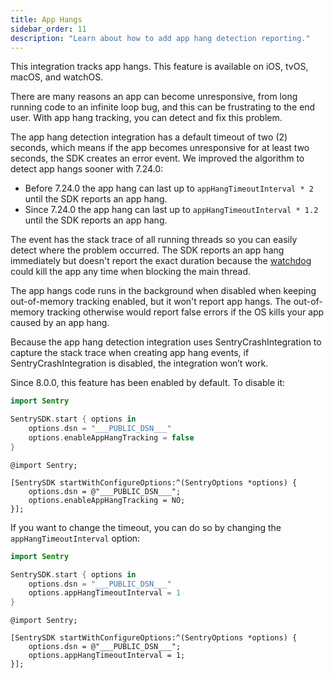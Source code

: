 ```yaml
---
title: App Hangs
sidebar_order: 11
description: "Learn about how to add app hang detection reporting."
---
```


This integration tracks app hangs. This feature is available on iOS, tvOS, macOS, and watchOS.

There are many reasons an app can become unresponsive, from long running code to an infinite loop bug, and this can be frustrating to the end user.
With app hang tracking, you can detect and fix this problem.

The app hang detection integration has a default timeout of two (2) seconds, which means if the app becomes unresponsive for at least two seconds, the SDK creates an error event. We improved the algorithm to detect app hangs sooner with 7.24.0:
- Before 7.24.0 the app hang can last up to `appHangTimeoutInterval * 2` until the SDK reports an app hang.
- Since 7.24.0 the app hang can last up to `appHangTimeoutInterval * 1.2` until the SDK reports an app hang.

The event has the stack trace of all running threads so you can easily detect where the problem occurred. The SDK reports an app hang immediately but doesn't report the exact duration because the [watchdog](https://developer.apple.com/documentation/xcode/addressing-watchdog-terminations) could kill the app any time when blocking the main thread.

The app hangs code runs in the background when disabled when keeping out-of-memory tracking enabled, but it won't report app hangs. The out-of-memory tracking otherwise would report false errors if the OS kills your app caused by an app hang.

Because the app hang detection integration uses SentryCrashIntegration to capture the stack trace when creating app hang events, if SentryCrashIntegration is disabled, the integration won’t work.

Since 8.0.0, this feature has been enabled by default. To disable it:

```swift {tabTitle:Swift}
import Sentry

SentrySDK.start { options in
    options.dsn = "___PUBLIC_DSN___"
    options.enableAppHangTracking = false
}
```

```objc {tabTitle:Objective-C}
@import Sentry;

[SentrySDK startWithConfigureOptions:^(SentryOptions *options) {
    options.dsn = @"___PUBLIC_DSN___";
    options.enableAppHangTracking = NO;
}];

```

If you want to change the timeout, you can do so by changing the `appHangTimeoutInterval` option:

```swift {tabTitle:Swift}
import Sentry

SentrySDK.start { options in
    options.dsn = "___PUBLIC_DSN___"
    options.appHangTimeoutInterval = 1
}
```

```objc {tabTitle:Objective-C}
@import Sentry;

[SentrySDK startWithConfigureOptions:^(SentryOptions *options) {
    options.dsn = @"___PUBLIC_DSN___";
    options.appHangTimeoutInterval = 1;
}];

```
